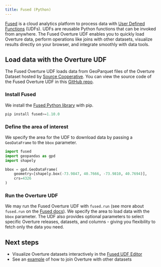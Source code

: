 ```yaml
---
title: Fused (Python)
---
```




[Fused](https://www.fused.io/) is a cloud analytics platform to process data with [User Defined Functions](https://docs.fused.io/core-concepts/write/) (UDFs). UDFs are reusable Python functions that can be invoked from anywhere. The Fused Overture UDF enables you to quickly load Overture data, perform operations like joins with other datasets, visualize results directly on your browser, and integrate smoothly with data tools.

## Load data with the Overture UDF

The Fused Overture UDF loads data from GeoParquet files of the Overture Dataset hosted by [Source Cooperative](https://beta.source.coop/repositories/fused/overture/description/). You can view the source code of the Fused Overture UDF in this [GitHub repo](https://github.com/fusedio/udfs/blob/main/public/Overture_Maps_Example/Overture_Maps_Example.py).


### Install Fused

We install the [Fused Python library](https://pypi.org/project/fused/) with pip. 

```python
pip install fused>=1.10.0
```

### Define the area of interest

We specify the area for the UDF to download data by passing a `GeoDataFrame` to the `bbox` parameter.

```python
import fused
import geopandas as gpd
import shapely

bbox = gpd.GeoDataFrame(
    geometry=[shapely.box(-73.9847, 40.7666, -73.9810, 40.7694)], 
    crs=4326
)
```

### Run the Overture UDF
We may run the Fused Overture UDF with `fused.run` (see more about `fused.run` on the [Fused docs](https://docs.fused.io/core-concepts/run-udfs/)). We specify the area to load data with the `bbox` parameter. The UDF also provides optional parameters to select specific Overture releases, datasets, and columns - giving you flexibility to fetch only the data you need.


<Tabs queryString="fused-run">
    <TabItem value="buildings" label="Buildings">
        <QueryBuilder query={`fused.run('UDF_Overture_Maps_Example', bbox=bbox, overture_type='building') `}></QueryBuilder>
    </TabItem>
    <TabItem value="water" label="Water">
        <QueryBuilder query={`fused.run('UDF_Overture_Maps_Example', bbox=bbox, overture_type='water')`}></QueryBuilder>
    </TabItem>
    <TabItem value="divisions" label="Divisions">
        <QueryBuilder query={`fused.run('UDF_Overture_Maps_Example', bbox=bbox, overture_type='division_boundary')
fused.run('UDF_Overture_Maps_Example', bbox=bbox, overture_type='division')
fused.run('UDF_Overture_Maps_Example', bbox=bbox, overture_type='division_area')`}></QueryBuilder>
    </TabItem>
    <TabItem value="segments-connectors" label="Segments & Connectors">
        <QueryBuilder query={`fused.run('UDF_Overture_Maps_Example', bbox=bbox, overture_type='segment')
fused.run('UDF_Overture_Maps_Example', bbox=bbox, overture_type='connector')`}></QueryBuilder>
    </TabItem>
    <TabItem value="landuse" label="Land Use">
        <QueryBuilder query={`fused.run('UDF_Overture_Maps_Example', bbox=bbox, overture_type='land_use')`}></QueryBuilder>
    </TabItem>
</Tabs>



## Next steps
- Visualize Overture datasets interactively in the [Fused UDF Editor](https://www.fused.io/workbench/catalog/Overture_Maps_Example-64071fb8-2c96-4015-adb9-596c3bac6787)
- See an [example](/examples/fused/) of how to join Overture with other datasets



